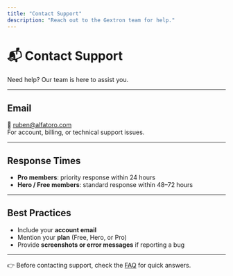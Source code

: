 ```yaml
---
title: "Contact Support"
description: "Reach out to the Gextron team for help."
---
```


# 📬 Contact Support

Need help? Our team is here to assist you.

---

## Email
📧 [ruben@alfatoro.com](mailto:ruben@alfatoro.com)  
For account, billing, or technical support issues.

---

## Response Times
- **Pro members**: priority response within 24 hours  
- **Hero / Free members**: standard response within 48–72 hours  

---

## Best Practices
- Include your **account email**  
- Mention your **plan** (Free, Hero, or Pro)  
- Provide **screenshots or error messages** if reporting a bug  

---

👉 Before contacting support, check the [FAQ](/support/faq) for quick answers.
